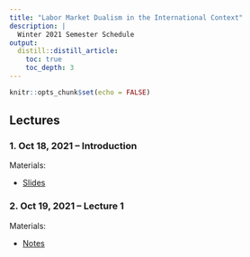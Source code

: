 ```yaml
---
title: "Labor Market Dualism in the International Context"
description: | 
  Winter 2021 Semester Schedule
output:
  distill::distill_article:
    toc: true
    toc_depth: 3
---
```


```r
knitr::opts_chunk$set(echo = FALSE)
```

## Lectures

### 1. Oct 18, 2021 -- Introduction

<p class="nospace">Materials:</p>

- [Slides](slides/Dual-Market-OECD/Labor-Market-Dualism-OECD.html) 


### 2. Oct 19, 2021 -- Lecture 1

<p class="nospace">Materials:</p>

- [Notes](posts/lecture-1/) 

